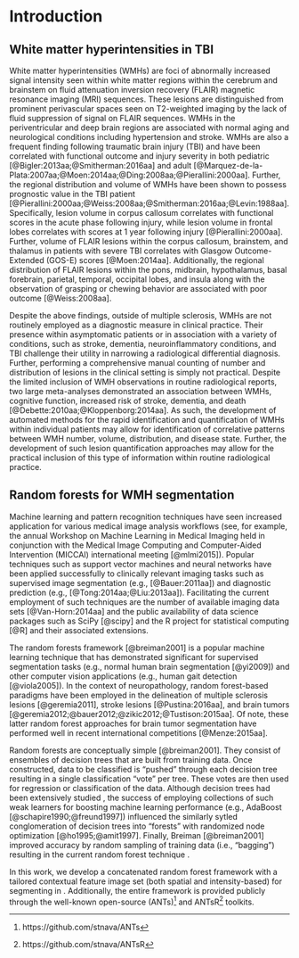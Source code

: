 <!--
A couple notes in response to comments:

[David Tate, Comment 15]:  Stupid question, but why not show the same subject and slice for both for a better comparison?

NT:  I see what he is saying and probably agree.

[David Tate, Comment 28]:  Maybe this could go in a Figure as a flow chart??

NT:  Flow charts are great and I included a couple as Figure 5 in my tumor paper.  However, they take a long time to make correctly and I do not want to commit to producing one unless it is absolutely necessary.

[Andy Mayer, Comment 30]: It will be difficult to see this font for labeling on Y axis at current size/resolution. You may also consider alerting your reader directly that the magnitudes of the scales are very different for stage 1 versus stage 2 in the legend or scale them to be similar.

NT:  Comparing these two plots in Figure 4 in terms of their absolute MeanDecreaseAccuracy
is meaningless so coordinating the scales is not important.

[Andy Mayer, Comment 34]:  A reviewer is likely to ask for some sort of reliability rating on the labeling of the lesions.

NT:  I agree with this but unless somebody else is willing to manually segment the WMHs,
then there is not really much we can do other than point to other papers which have looked
at reliability.

[David Tate, Comment 37]:  Seems like we are missing a picture.  That is the football player in me, but it seems like we need a picture that shows the manual compared to the automated at each stage if possible.

NT:  We could do this but I do not think that such images in publications are that meaningful as they typically result from heavy selection bias.  I did do something similar
for my brain segmentation paper where I showed multiple slices (skipped every 10, or something like that) for each subject in the challenge cohort but tumors are obviously much bigger and can be displayed in this manner.

[David Tate, Comment 39]:  I would would move these comments down to a limitation like paragraph, otherwise it minimizes the cool findings.

NT:  I have no opinion on this.  Do what you think is best.

[Andy Mayer, Comment 40]:  I do not know if you can include any of this data (even one subject). It would be great to demonstrate that your algorithm worked on data collected on another scanner since the intensities are likely to be very different.

NT:  As I mentioned to you previously, I think this is a great idea and I would be happy to include it but how do we showcase this unless somebody is willing to annotate data from these other sites.  We could include a picture of a single subject but how persuasive that is will be reviewer-dependent.  Personally, I would not be persuaded as the showing the results of a single subject is very prone to selection bias.


-->








# Introduction

## White matter hyperintensities in TBI

White matter hyperintensities (WMHs) are foci of abnormally increased signal intensity seen within white matter regions within the cerebrum and brainstem on fluid attenuation inversion recovery (FLAIR) magnetic resonance imaging (MRI) sequences. These lesions are distinguished from prominent perivascular spaces seen on T2-weighted imaging by the lack of fluid suppression of signal on FLAIR sequences. WMHs in the periventricular and deep brain regions are associated with normal aging and neurological conditions including hypertension and stroke. WMHs are also a frequent finding following traumatic brain injury (TBI) and have been correlated with functional outcome and injury severity in both pediatric [@Bigler:2013aa;@Smitherman:2016aa] and adult
[@Marquez-de-la-Plata:2007aa;@Moen:2014aa;@Ding:2008aa;@Pierallini:2000aa]. Further, the regional distribution and volume of WMHs have been shown to possess prognostic value in the TBI patient [@Pierallini:2000aa;@Weiss:2008aa;@Smitherman:2016aa;@Levin:1988aa]. Specifically, lesion volume in corpus callosum correlates with functional scores in the acute phase following injury, while lesion volume in frontal lobes correlates with scores at 1 year following injury [@Pierallini:2000aa]. Further, volume of FLAIR lesions within the corpus callosum, brainstem, and thalamus in patients with severe TBI correlates with Glasgow Outcome-Extended (GOS-E) scores [@Moen:2014aa]. Additionally, the regional distribution of FLAIR lesions within the pons, midbrain, hypothalamus, basal forebrain, parietal, temporal, occipital lobes, and insula along with the observation of grasping or chewing behavior are associated with poor outcome [@Weiss:2008aa].

Despite the above findings, outside of multiple sclerosis, WMHs are not routinely employed as a diagnostic measure in clinical practice. Their presence within asymptomatic patients or in association with a variety of conditions, such as stroke, dementia, neuroinflammatory conditions, and TBI challenge their utility in narrowing a radiological differential diagnosis. Further, performing a comprehensive manual counting of number and distribution of lesions in the clinical setting is simply not practical. Despite the limited inclusion of WMH observations in routine radiological reports, two large meta-analyses demonstrated an association between WMHs, cognitive function, increased risk of stroke, dementia, and death [@Debette:2010aa;@Kloppenborg:2014aa]. As such, the development of automated methods for the rapid identification and quantification of WMHs within individual patients may allow for identification of correlative patterns between WMH number, volume, distribution, and disease state. Further, the development of such lesion quantification approaches may allow for the practical inclusion of this type of information within routine radiological practice.

## Random forests for WMH segmentation


Machine learning and pattern recognition techniques have seen increased application
for various medical image analysis workflows (see, for example, the annual
Workshop on Machine Learning in Medical Imaging held in conjunction with the Medical
Image Computing and Computer-Aided Intervention (MICCAI) international meeting [@mlmi2015]).
Popular techniques such as support vector machines and neural networks have been applied
successfully to clinically relevant imaging tasks such as supervised image segmentation
(e.g., [@Bauer:2011aa]) and diagnostic prediction (e.g., [@Tong:2014aa;@Liu:2013aa]).
Facilitating the current employment of such techniques are the number of available imaging
data sets [@Van-Horn:2014aa] and the public availability of data science packages such as
SciPy [@scipy] and the R project for statistical computing [@R] and their associated
extensions.

The random forests framework [@breiman2001] is a popular machine learning technique that has demonstrated significant \replaced[id=dt]{utility}{utitility} for supervised segmentation tasks (e.g.,
normal human brain segmentation [@yi2009]) and other computer vision applications
(e.g., human gait detection [@viola2005]).
In the context of neuropathology, random forest-based paradigms have been employed in the
delineation of multiple sclerosis lesions [@geremia2011], stroke lesions [@Pustina:2016aa],
and brain tumors [@geremia2012;@bauer2012;@zikic2012;@Tustison:2015aa].  Of note, these
latter random forest approaches for brain tumor segmentation have performed well in recent
international competitions \replaced[id=dt]{established in response to the lack of objective comparisons between segmentation algorithms (i.e.,  the Multimodal Brain Tumor Segmentation (BRATS) challenge was initiated in 2012}{
In response to the lack of objective comparisons between segmentation algorithms, the Multimodal Brain Tumor Segmentation (BRATS) challenge was initiated in 2012 [@Menze:2015aa] and has continued every year since under the auspices of the MICCAI conference.}[@Menze:2015aa].

Random forests are conceptually simple [@breiman2001].  They consist of ensembles of decision trees
that are built from training data.  Once constructed, data to be classified is "pushed"
through each decision tree resulting in a single classification "vote" per tree.  These
votes are then used for regression or classification of the data.  Although decision
trees had been extensively studied \deleted[id=dt]{previously}, the success of employing collections of
such weak learners for boosting machine learning performance
(e.g., AdaBoost [@schapire1990;@freund1997]) influenced the similarly sytled conglomeration
of decision trees into "forests" with randomized node optimization [@ho1995;@amit1997].
Finally, Breiman [@breiman2001] improved accuracy by random sampling of \deleted[id=dt]{the} training
data (i.e., "bagging") resulting in the current random forest technique \added[id=dt]{applied here}.

In this work, we develop a concatenated random forest framework with a tailored contextual
feature image set (both spatial and intensity-based)
for segmenting \replaced[id=dt]{WMHs}{white matter hyperintensities} in \replaced[id=dt]{a arge TBI cohort}{traumatic brain injury cohorts}.  Additionally,
the entire framework is provided publicly through the well-known open-source
\added[id=lw]{Advanced Normalization Tools} (ANTs)[^i1] and ANTsR[^i2] toolkits.
\replaced[id=dt]{Further motivating this research is the availability of several large publicly available  imaging data sets that permits testing reproducibility of this automate routine for WMH segmentation and quantification.}{Further motivating this research of this work is
the public availability of the imaging data thus permitting full reproducibility
of the results reported and discussed.}

[^i1]: https://github.com/stnava/ANTs
[^i2]: https://github.com/stnava/ANTsR
